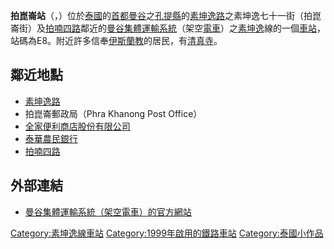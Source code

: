 {{Infobox station
| name = [[File:BTS_E8.svg|40px]]<br/>拍崑崙
| native_name = พระโขนง
| type = {{rint|bangkok|Sukhumvit}}
| image = 
| image_caption = 
| address = {{THA}}[[曼谷|曼谷]][[孔提縣|孔提縣]]
| coordinates = {{coord|13|42|54.70|N|100|35|28.62|E|region:TH_type:railwaystation}}
| owned = {{link-en|曼谷大都會管理局|Bangkok Metropolitan Administration}}（BMA）
| operator = [[BTS集團控股|曼谷大眾交通系統公共有限公司]]（BTSC）
| line = [[素坤逸線|素坤逸線]]
| other = 
| code = E8
| opened = 1999年12月5日
| services = 
| image_size = 
}}

'''拍崑崙站'''（{{thai|t=สถานีพระโขนง|phon=S̄t̄hānī phrak̄honng|r=Sathani Phra Khanong}}，{{IPA-th|sā.tʰǎː.nīː pʰráʔ kʰā.nǒːŋ|pron}}）位於[[泰國|泰國]]的[[首都|首都]][[曼谷|曼谷]]之[[孔提縣|孔提縣]]的[[素坤逸路|素坤逸路]]之素坤逸七十一街（拍崑崙街）及[[拍喃四路|拍喃四路]]鄰近的[[曼谷集體運輸系統|曼谷集體運輸系統]]（架空[[電車|電車]]）之[[素坤逸|素坤逸]]線的一個[[車站|車站]]，站碼為E8。附近許多信奉[[伊斯蘭教|伊斯蘭教]]的居民，有[[清真寺|清真寺]]。

== 鄰近地點 ==
* [[素坤逸路|素坤逸路]] 
* 拍崑崙郵政局（Phra Khanong Post Office）
* [[全家便利商店股份有限公司|全家便利商店股份有限公司]]
* [[泰華農民銀行|泰華農民銀行]] 
* [[拍喃四路|拍喃四路]]

== 外部連結 ==
* [https://web.archive.org/web/20081217025639/http://www.bts.co.th/en/index.asp 曼谷集體運輸系統（架空電車）的官方網站]
{{素坤逸線}}
[[Category:素坤逸線車站|Category:素坤逸線車站]]
[[Category:1999年啟用的鐵路車站|Category:1999年啟用的鐵路車站]]
[[Category:泰國小作品|Category:泰國小作品]]